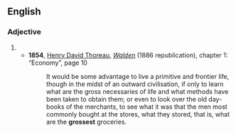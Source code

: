 ==English==

===Adjective===
{{head|en|adjective superlative form}}

# {{en-superlative of|gross}}
#* '''1854''', [[w:Henry David Thoreau|Henry David Thoreau]], ''[[w:Walden|Walden]]'' (1886 republication), chapter 1: “Economy”, page 10
#*: It would be some advantage to live a primitive and frontier life, though in the midst of an outward civilisation, if only to learn what are the gross necessaries of life and what methods have been taken to obtain them; or even to look over the old day-books of the merchants, to see what it was that the men most commonly bought at the stores, what they stored, that is, what are the '''grossest''' groceries.